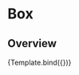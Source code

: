 

<Meta title="Layout/Box" component={Box} />


# Box

## Overview

<Canvas>
  <Story
    name="Overview"
    args={{
      padding: '2xl',
      borderColor: 'gray.900',
      borderWidth: '1px',
    }}
  >
    {Template.bind({})}
  </Story>
</Canvas>
